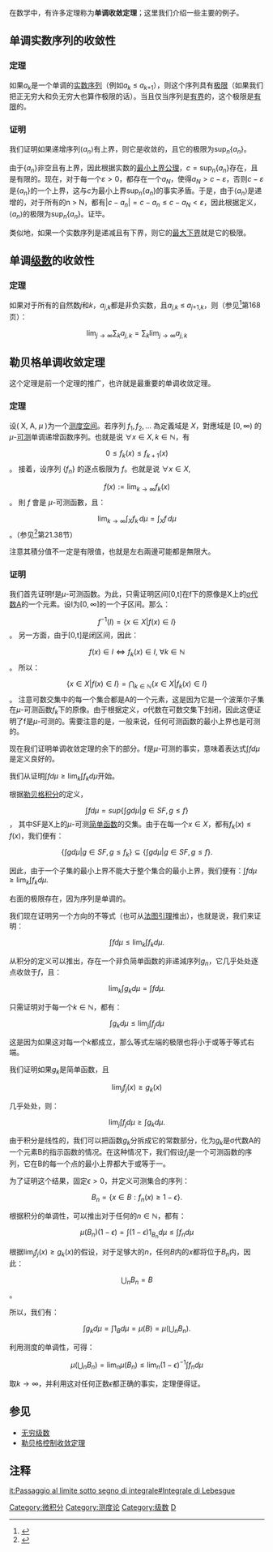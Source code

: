 在数学中，有许多定理称为'''单调收敛定理'''；这里我们介绍一些主要的例子。

==单调实数序列的收敛性==
===定理===
如果''a<sub>k</sub>''是一个单调的[[实数|实数]][[序列|序列]]（例如''a<sub>k</sub>'' ≤ ''a''<sub>''k''+1</sub>），则这个序列具有[[数列極限|极限]]（如果我们把正无穷大和负无穷大也算作极限的话）。当且仅当序列是[[有界函数|有界]]的，这个极限是[[有限|有限]]的。

===证明===
我们证明如果递增序列<math>\langle a_n \rangle</math>有上界，则它是收敛的，且它的极限为<math>\sup_n \{a_n\}</math>。

由于<math>\{ a_n \}</math>非空且有上界，因此根据实数的[[最小上界公理|最小上界公理]]，<math>c = \sup_n \{a_n\}</math>存在，且是有限的。现在，对于每一个<math>\varepsilon > 0</math>，都存在一个<math>a_N</math>，使得<math>a_N > c - \varepsilon </math>，否则<math>c - \varepsilon </math>是<math>\{ a_n \}</math>的一个上界，这与<math>c</math>为最小上界<math>\sup_n \{a_n\}</math>的事实矛盾。于是，由于<math>\langle a_n \rangle</math>是递增的，对于所有的n > N，都有<math>|c - a_n| = c - a_n \leq c - a_N < \varepsilon </math>，因此根据定义，<math>\langle a_n \rangle</math>的极限为<math>\sup_n \{a_n\}</math>。证毕。

类似地，如果一个实数序列是递减且有下界，则它的[[最大下界|最大下界]]就是它的极限。

==单调[[级数|级数]]的收敛性==

===定理===
如果对于所有的自然数''j''和''k''，''a''<sub>''j'',''k''</sub>都是非负实数，且''a''<sub>''j'',''k''</sub> ≤ ''a''<sub>''j''+1,''k''</sub>，则（参见<ref>{{cite book|author=J Yeh|title=Real analysis. Theory of measure and integration|year=2006}}</ref>第168页）：
:<math>\lim_{j\to\infty} \sum_k a_{j,k} = \sum_k \lim_{j\to\infty} a_{j,k}</math>

==勒贝格单调收敛定理==

这个定理是前一个定理的推广，也许就是最重要的单调收敛定理。

===定理===
设( X, A, <math>\mu </math> )为一个[[测度|测度空间]]。若序列 <math> f_1, f_2, \ldots </math> 為定義域是
<math>X</math>，對應域是 <math>[0,\infty)</math> 的 <math>\mu</math>-[[可测函数|可测]]单调递增函数序列。也就是说 <math>\forall x\in X,\, k\in \mathbb{N}</math>，有
:<math> 0\le f_k(x) \leq f_{k+1}(x)</math>。
接着，设序列 <math>\{f_{n}\} </math> 的逐点极限为 <math>f</math>。也就是说 <math>\forall x\in X,</math>
:<math>f(x):= \lim_{k\to\infty} f_k(x)</math>。
則 <math>f</math> 會是 <math>\mu</math>-可测函數，且：
:<math>\lim_{k\to\infty} \int_X f_k\, d\mu = \int_X f\, d\mu </math>。（参见<ref>{{cite book|author=Erik Schechter|title=Analysis and Its Foundations|section=21.38|year=1997}}</ref>第21.38节）

注意其積分值不一定是有限值，也就是左右兩邊可能都是無限大。

===证明===
我们首先证明f是<math>\mu </math>-可测函数。为此，只需证明区间[0,t]在f下的原像是X上的[[σ代数|σ代数]]A的一个元素。设I为<math>[0,\infty] </math>的一个子区间。那么：
:<math> f^{-1}(I) = \{x\in X | f(x)\in I \} </math>。
另一方面，由于[0,t]是闭区间，因此：
:<math>f(x)\in I \Leftrightarrow f_k(x)\in I, ~ \forall k\in \mathbb{N}</math>。
所以：
:<math>\{x\in X | f(x)\in I\} = \bigcap_{k\in \mathbb{N}} \{x\in X | f_k(x)\in I\}</math>。
注意可数交集中的每一个集合都是A的一个元素，这是因为它是一个波莱尔子集在<math>\mu </math>-可测函数<math> f_k </math>下的原像。由于根据定义，σ代数在可数交集下封闭，因此这便证明了f是<math>\mu </math>-可测的。需要注意的是，一般来说，任何可测函数的最小上界也是可测的。 

现在我们证明单调收敛定理的余下的部分。f是<math>\mu </math>-可测的事实，意味着表达式<math> \int f d\mu </math>是定义良好的。 

我们从证明<math> \int f d \mu \geq \lim_k \int f_k d \mu </math>开始。

根据[[勒贝格积分|勒贝格积分]]的定义，
:<math> \int f d \mu = sup \{\int g d \mu | g \in SF, g\leq f \} </math>，
其中SF是X上的<math>\mu </math>-可测[[简单函数|简单函数]]的交集。由于在每一个<math>x\in X </math>，都有<math>f_k(x)\leq f(x)</math>，我们便有：

:<math>\left\{\int g d \mu | g \in SF, g\leq f_k \right\}\subseteq \left\{\int g d \mu | g \in SF, g\leq f \right\}.</math>

因此，由于一个子集的最小上界不能大于整个集合的最小上界，我们便有：<math> \int f d \mu \geq \lim_k \int f_k d \mu .</math>  

右面的极限存在，因为序列是单调的。

我们现在证明另一个方向的不等式（也可从[[法图引理|法图引理]]推出），也就是说，我们来证明：

:<math> \int f d \mu \leq \lim_k \int f_k d \mu. </math> 

从积分的定义可以推出，存在一个非负简单函数的非递減序列''g''<sub>''n''</sub>，它几乎处处逐点收敛于''f''，且：

:<math> \lim_k \int g_k d \mu = \int f d \mu. </math>

只需证明对于每一个<math>k\in \mathbb{N} </math>，都有：

:<math>  \int g_k d \mu \leq \lim_j \int f_j d \mu</math>

这是因为如果这对每一个''k''都成立，那么等式左端的极限也将小于或等于等式右端。

我们证明如果''g<sub>k</sub>''是简单函数，且

:<math> \lim_j f_j(x) \geq g_k(x) </math> 

几乎处处，则： 

:<math> \lim_j \int f_j d \mu \geq \int g_k d \mu.</math>

由于积分是线性的，我们可以把函数<math>g_k</math>分拆成它的常数部分，化为<math>g_k</math>是σ代数A的一个元素B的指示函数的情况。在这种情况下，我们假设<math>f_j</math>是一个可测函数的序列，它在B的每一个点的最小上界都大于或等于一。 
 
为了证明这个结果，固定<math>\epsilon > 0 </math>，并定义可测集合的序列：

:<math> B_n = \{x \in B: f_n(x) \geq 1 - \epsilon \}. </math>

根据积分的单调性，可以推出对于任何的<math>n\in \mathbb{N}</math>，都有： 

:<math> \mu(B_n) (1 - \epsilon) = \int (1 - \epsilon)
1_{B_n} d \mu \leq \int f_n d \mu </math>

根据<math> \lim_j f_j(x) \geq g_k(x) </math>的假设，对于足够大的''n''，任何''B''内的''x''都将位于<math>B_n</math>内，因此：

:<math> \bigcup_n B_n = B</math>。

所以，我们有：

:<math> \int g_k d\mu =\int 1_B d\mu = \mu(B) = \mu(\bigcup_n B_n) .</math>

利用测度的单调性，可得：
:<math>\mu(\bigcup_n B_n)=\lim_n \mu(B_n) \leq \lim_n (1 - \epsilon)^{-1} \int f_n d\mu</math>

取<math>k \rightarrow \infty</math>，并利用这对任何正数<math>\epsilon</math>都正确的事实，定理便得证。

==参见==
*[[无穷级数|无穷级数]]
*[[勒贝格控制收敛定理|勒贝格控制收敛定理]]

==注释==
{{reflist}}

[[Category:微积分|Category:微积分]]
[[Category:测度论|Category:测度论]]
[[Category:级数|Category:级数]]
[[Category:数学定理|D]]

[[it:Passaggio_al_limite_sotto_segno_di_integrale#Integrale_di_Lebesgue|it:Passaggio al limite sotto segno di integrale#Integrale di Lebesgue]]
